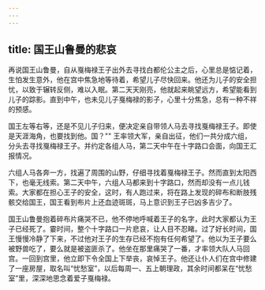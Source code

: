 ```yaml
---
---
---
```

title: 国王山鲁曼的悲哀
---



再说国王山鲁曼，自从戛梅禄王子出外去寻找白都伦公主之后，心里总是惦记着，生怕发生意外，他在宫中焦急地等待着，希望儿子尽快回来。他还为儿子的安全担忧，以致于辗转反侧，难以入眠。第二天天刚亮，他就起来眺望远方，希望能看到儿子的踪影。直到中午，也未见儿子戛梅禄的影子，心里十分焦急，总有一种不祥的预感。

国王左等右等，还是不见儿子归来，便决定亲自带领人马去寻找戛梅禄王子。即使是天涯海角，也要找到他。国？""
王率领大军，亲自出征，他们一共分成六组，分头去寻找戛梅禄王子。并约定各组人马，第二天中午在十字路口会面，向国王汇报情况。

六组人马各奔一方，找遍了周围的山野，仔细寻找着戛梅禄王子。然而直到太阳西下，也毫无线索。第二天中午，六组人马都来到十字路口，然而却没有一点儿钱索。大家都在担心王子的安全，这时，有人跑过来，将在路上发现的碎布和断肢残骸交给国王，国王看到布片上还血迹斑斑，马上意识到王子已凶多吉少了。

国王山鲁曼抱着碎布片痛哭不已，他不停地呼喊着王子的名字，此时大家都认为王子已经死了。霎时间，整个十字路口一片悲哀，让人目不忍睹。过了好长时间，国王慢慢冷静了下来，不过他对王子的生存已经不抱有任何希望了。他以为王子要么被野兽吃了，要么就是被盗匪杀了。他坐在那里痛哭了一番，才率领大队人马回宫。一回到宫里，他立即下令全国上下举丧，哀悼王子。他还让仆人们在宫中修建了一座房屋，取名叫“忧愁室”，以后每周一、五上朝理政，其余时间都呆在“忧愁室”里，深深地思念着爱子戛梅禄。